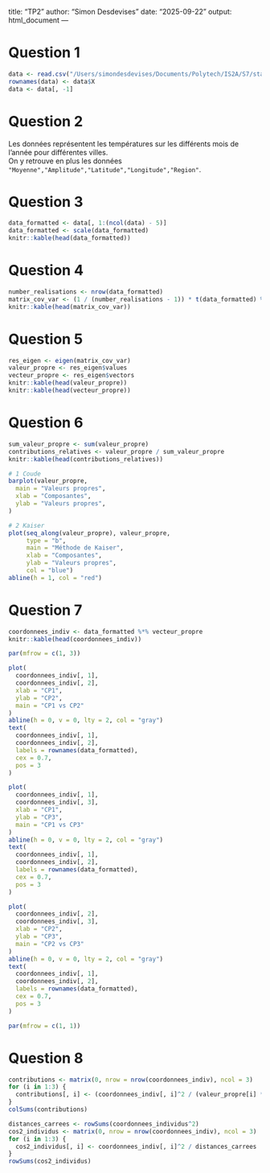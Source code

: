title: "TP2"
author: "Simon Desdevises"
date: "2025-09-22"
output: html_document
---

# Question 1

```r
data <- read.csv("/Users/simondesdevises/Documents/Polytech/IS2A/S7/stat_exploratoire/TP2/Temperatures.csv", header = TRUE) # nolint
rownames(data) <- data$X
data <- data[, -1]
```

# Question 2

Les données représentent les températures sur les différents mois de l'année pour différentes villes. \
On y retrouve en plus les données `"Moyenne","Amplitude","Latitude","Longitude","Region"`.

# Question 3

```r
data_formatted <- data[, 1:(ncol(data) - 5)]
data_formatted <- scale(data_formatted)
knitr::kable(head(data_formatted))
```

# Question 4

```r
number_realisations <- nrow(data_formatted)
matrix_cov_var <- (1 / (number_realisations - 1)) * t(data_formatted) %*% data_formatted # nolint: line_length_linter.
knitr::kable(head(matrix_cov_var))
```

# Question 5

```r
res_eigen <- eigen(matrix_cov_var)
valeur_propre <- res_eigen$values
vecteur_propre <- res_eigen$vectors
knitr::kable(head(valeur_propre))
knitr::kable(head(vecteur_propre))
```

# Question 6

```r
sum_valeur_propre <- sum(valeur_propre)
contributions_relatives <- valeur_propre / sum_valeur_propre
knitr::kable(head(contributions_relatives))
```

```r
# 1 Coude
barplot(valeur_propre,
  main = "Valeurs propres",
  xlab = "Composantes",
  ylab = "Valeurs propres",
)

# 2 Kaiser
plot(seq_along(valeur_propre), valeur_propre,
     type = "b",
     main = "Méthode de Kaiser",
     xlab = "Composantes",
     ylab = "Valeurs propres",
     col = "blue")
abline(h = 1, col = "red")
```

# Question 7

```r
coordonnees_indiv <- data_formatted %*% vecteur_propre
knitr::kable(head(coordonnees_indiv))
```

```r
par(mfrow = c(1, 3))

plot(
  coordonnees_indiv[, 1],
  coordonnees_indiv[, 2],
  xlab = "CP1",
  ylab = "CP2",
  main = "CP1 vs CP2"
)
abline(h = 0, v = 0, lty = 2, col = "gray")
text(
  coordonnees_indiv[, 1],
  coordonnees_indiv[, 2],
  labels = rownames(data_formatted),
  cex = 0.7,
  pos = 3
)

plot(
  coordonnees_indiv[, 1],
  coordonnees_indiv[, 3],
  xlab = "CP1",
  ylab = "CP3",
  main = "CP1 vs CP3"
)
abline(h = 0, v = 0, lty = 2, col = "gray")
text(
  coordonnees_indiv[, 1],
  coordonnees_indiv[, 2],
  labels = rownames(data_formatted),
  cex = 0.7,
  pos = 3
)

plot(
  coordonnees_indiv[, 2],
  coordonnees_indiv[, 3],
  xlab = "CP2",
  ylab = "CP3",
  main = "CP2 vs CP3"
)
abline(h = 0, v = 0, lty = 2, col = "gray")
text(
  coordonnees_indiv[, 1],
  coordonnees_indiv[, 2],
  labels = rownames(data_formatted),
  cex = 0.7,
  pos = 3
)

par(mfrow = c(1, 1))
```

# Question 8 

```r
contributions <- matrix(0, nrow = nrow(coordonnees_indiv), ncol = 3)
for (i in 1:3) {
  contributions[, i] <- (coordonnees_indiv[, i]^2 / (valeur_propre[i] * (number_realisations - 1))) # nolint: line_length_linter.
}
colSums(contributions)
```

```r
distances_carrees <- rowSums(coordonnees_individus^2)
cos2_individus <- matrix(0, nrow = nrow(coordonnees_indiv), ncol = 3)
for (i in 1:3) {
  cos2_individus[, i] <- coordonnees_indiv[, i]^2 / distances_carrees
}
rowSums(cos2_individus)
```
